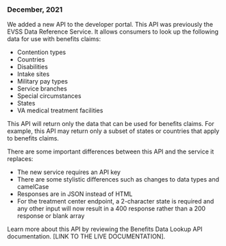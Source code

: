 ### December, 2021

We added a new API to the developer portal. This API was previously the EVSS Data Reference Service. It allows consumers to look up the following data for use with benefits claims:

- Contention types
- Countries
- Disabilities
- Intake sites
- Military pay types
- Service branches
- Special circumstances
- States
- VA medical treatment facilities

This API will return only the data that can be used for benefits claims. For example, this API may return only a subset of states or countries that apply to benefits claims.

There are some important differences between this API and the service it replaces:

- The new service requires an API key
- There are some stylistic differences such as changes to data types and camelCase
- Responses are in JSON instead of HTML
- For the treatment center endpoint, a 2-character state is required and any other input will now result in a 400 response rather than a 200 response or blank array

Learn more about this API by reviewing the Benefits Data Lookup API documentation. [LINK TO THE LIVE DOCUMENTATION].
